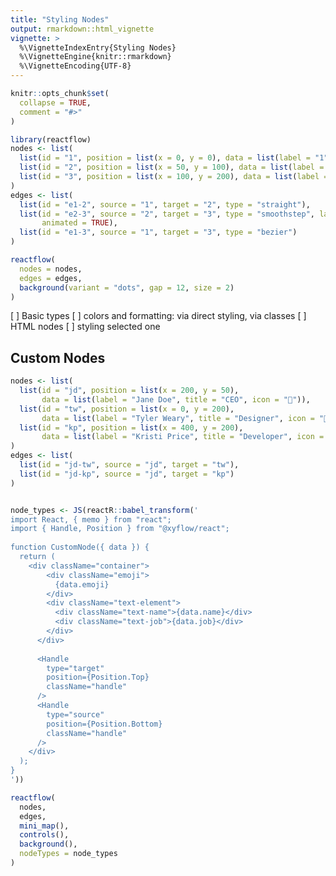 ```yaml
---
title: "Styling Nodes"
output: rmarkdown::html_vignette
vignette: >
  %\VignetteIndexEntry{Styling Nodes}
  %\VignetteEngine{knitr::rmarkdown}
  %\VignetteEncoding{UTF-8}
---
```


```r
knitr::opts_chunk$set(
  collapse = TRUE,
  comment = "#>"
)
```

```r
library(reactflow)
nodes <- list(
  list(id = "1", position = list(x = 0, y = 0), data = list(label = "1"), type = "input"),
  list(id = "2", position = list(x = 50, y = 100), data = list(label = "2")),
  list(id = "3", position = list(x = 100, y = 200), data = list(label = "3"), type = "output")
)
edges <- list(
  list(id = "e1-2", source = "1", target = "2", type = "straight"),
  list(id = "e2-3", source = "2", target = "3", type = "smoothstep", label = "A", 
       animated = TRUE),
  list(id = "e1-3", source = "1", target = "3", type = "bezier")
)

reactflow(
  nodes = nodes,
  edges = edges,
  background(variant = "dots", gap = 12, size = 2)
)
```


[ ] Basic types
[ ] colors and formatting: via direct styling, via classes
[ ] HTML nodes
[ ] styling selected one


## Custom Nodes

```r
nodes <- list(
  list(id = "jd", position = list(x = 200, y = 50),
       data = list(label = "Jane Doe", title = "CEO", icon = "👩")),
  list(id = "tw", position = list(x = 0, y = 200),
       data = list(label = "Tyler Weary", title = "Designer", icon = "👨")),
  list(id = "kp", position = list(x = 400, y = 200),
       data = list(label = "Kristi Price", title = "Developer", icon = "👩"))
)
edges <- list(
  list(id = "jd-tw", source = "jd", target = "tw"),
  list(id = "jd-kp", source = "jd", target = "kp")
)


node_types <- JS(reactR::babel_transform('
import React, { memo } from "react";
import { Handle, Position } from "@xyflow/react";
 
function CustomNode({ data }) {
  return (
    <div className="container">
        <div className="emoji">
          {data.emoji}
        </div>
        <div className="text-element">
          <div className="text-name">{data.name}</div>
          <div className="text-job">{data.job}</div>
        </div>
      </div>
 
      <Handle
        type="target"
        position={Position.Top}
        className="handle"
      />
      <Handle
        type="source"
        position={Position.Bottom}
        className="handle"
      />
    </div>
  );
}
'))

reactflow(
  nodes,
  edges,
  mini_map(),
  controls(),
  background(),
  nodeTypes = node_types
)
```


